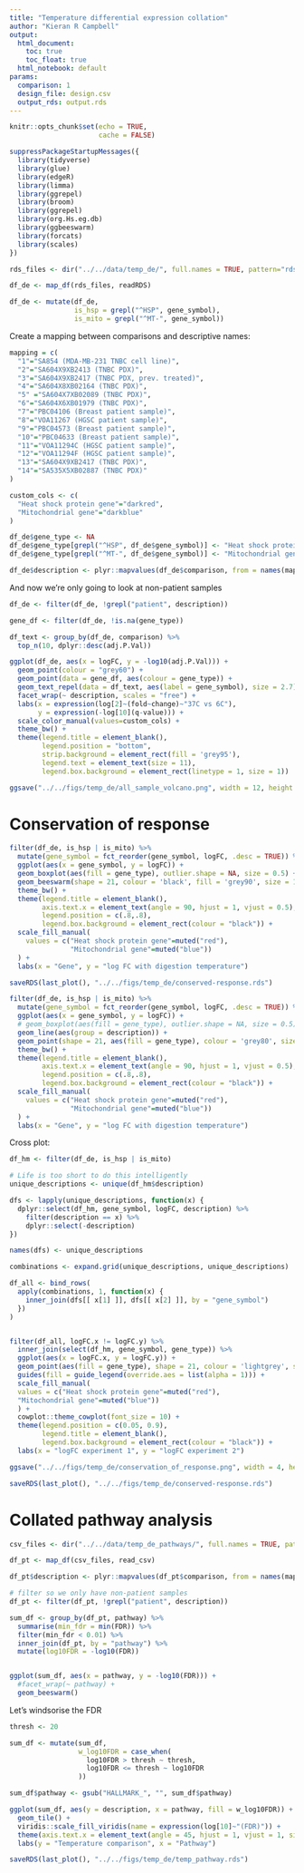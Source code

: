 ```yaml
---
title: "Temperature differential expression collation"
author: "Kieran R Campbell"
output:
  html_document: 
    toc: true
    toc_float: true
  html_notebook: default
params:
  comparison: 1
  design_file: design.csv
  output_rds: output.rds
---
```



```r
knitr::opts_chunk$set(echo = TRUE,
                      cache = FALSE)

suppressPackageStartupMessages({
  library(tidyverse)
  library(glue)
  library(edgeR)
  library(limma)
  library(ggrepel)
  library(broom)
  library(ggrepel)
  library(org.Hs.eg.db)
  library(ggbeeswarm)
  library(forcats)
  library(scales)
})
```


```r
rds_files <- dir("../../data/temp_de/", full.names = TRUE, pattern="rds$")

df_de <- map_df(rds_files, readRDS)
```

```r
df_de <- mutate(df_de, 
                is_hsp = grepl("^HSP", gene_symbol),
                is_mito = grepl("^MT-", gene_symbol))
```

Create a mapping between comparisons and descriptive names:


```r
mapping = c(
  "1"="SA854 (MDA-MB-231 TNBC cell line)",
  "2"="SA604X9XB2413 (TNBC PDX)",
  "3"="SA604X9XB2417 (TNBC PDX, prev. treated)",
  "4"="SA604X8XB02164 (TNBC PDX)",
  "5" ="SA604X7XB02089 (TNBC PDX)",
  "6"="SA604X6XB01979 (TNBC PDX)",
  "7"="PBC04106 (Breast patient sample)",
  "8"="VOA11267 (HGSC patient sample)",
  "9"="PBC04573 (Breast patient sample)",
  "10"="PBC04633 (Breast patient sample)",
  "11"="VOA11294C (HGSC patient sample)",
  "12"="VOA11294F (HGSC patient sample)",
  "13"="SA604X9XB2417 (TNBC PDX)",
  "14"="SA535X5XB02887 (TNBC PDX)"
)
```


```r


custom_cols <- c(
  "Heat shock protein gene"="darkred",
  "Mitochondrial gene"="darkblue"
)

df_de$gene_type <- NA
df_de$gene_type[grepl("^HSP", df_de$gene_symbol)] <- "Heat shock protein gene"
df_de$gene_type[grepl("^MT-", df_de$gene_symbol)] <- "Mitochondrial gene"

df_de$description <- plyr::mapvalues(df_de$comparison, from = names(mapping), to = mapping)
```

And now we're only going to look at non-patient samples

```r
df_de <- filter(df_de, !grepl("patient", description))
```


```r
gene_df <- filter(df_de, !is.na(gene_type))

df_text <- group_by(df_de, comparison) %>% 
  top_n(10, dplyr::desc(adj.P.Val))

ggplot(df_de, aes(x = logFC, y = -log10(adj.P.Val))) +
  geom_point(colour = "grey60") +
  geom_point(data = gene_df, aes(colour = gene_type)) +
  geom_text_repel(data = df_text, aes(label = gene_symbol), size = 2.7) +
  facet_wrap(~ description, scales = "free") +
  labs(x = expression(log[2]~(fold~change)~"37C vs 6C"),
       y = expression(-log[10](q-value))) +
  scale_color_manual(values=custom_cols) +
  theme_bw() +
  theme(legend.title = element_blank(), 
        legend.position = "bottom",
        strip.background = element_rect(fill = 'grey95'),
        legend.text = element_text(size = 11),
        legend.box.background = element_rect(linetype = 1, size = 1)) 

```




```r
ggsave("../../figs/temp_de/all_sample_volcano.png", width = 12, height = 7)
```


# Conservation of response 

```r
filter(df_de, is_hsp | is_mito) %>% 
  mutate(gene_symbol = fct_reorder(gene_symbol, logFC, .desc = TRUE)) %>% 
  ggplot(aes(x = gene_symbol, y = logFC)) +
  geom_boxplot(aes(fill = gene_type), outlier.shape = NA, size = 0.5) +
  geom_beeswarm(shape = 21, colour = 'black', fill = 'grey90', size = 1) +
  theme_bw() +
  theme(legend.title = element_blank(),
        axis.text.x = element_text(angle = 90, hjust = 1, vjust = 0.5),
        legend.position = c(.8,.8),
        legend.box.background = element_rect(colour = "black")) +
  scale_fill_manual(
    values = c("Heat shock protein gene"=muted("red"),
               "Mitochondrial gene"=muted("blue"))
  ) +
  labs(x = "Gene", y = "log FC with digestion temperature")
```


```r
saveRDS(last_plot(), "../../figs/temp_de/conserved-response.rds")
```



```r
filter(df_de, is_hsp | is_mito) %>% 
  mutate(gene_symbol = fct_reorder(gene_symbol, logFC, .desc = TRUE)) %>% 
  ggplot(aes(x = gene_symbol, y = logFC)) +
  # geom_boxplot(aes(fill = gene_type), outlier.shape = NA, size = 0.5) +
  geom_line(aes(group = description)) + 
  geom_point(shape = 21, aes(fill = gene_type), colour = 'grey80', size = 2) +
  theme_bw() +
  theme(legend.title = element_blank(),
        axis.text.x = element_text(angle = 90, hjust = 1, vjust = 0.5),
        legend.position = c(.8,.8),
        legend.box.background = element_rect(colour = "black")) +
  scale_fill_manual(
    values = c("Heat shock protein gene"=muted("red"),
               "Mitochondrial gene"=muted("blue"))
  ) +
  labs(x = "Gene", y = "log FC with digestion temperature")
```

Cross plot:

```r
df_hm <- filter(df_de, is_hsp | is_mito)

# Life is too short to do this intelligently
unique_descriptions <- unique(df_hm$description)

dfs <- lapply(unique_descriptions, function(x) {
  dplyr::select(df_hm, gene_symbol, logFC, description) %>% 
    filter(description == x) %>% 
    dplyr::select(-description)
})

names(dfs) <- unique_descriptions

combinations <- expand.grid(unique_descriptions, unique_descriptions)

df_all <- bind_rows(
  apply(combinations, 1, function(x) {
    inner_join(dfs[[ x[1] ]], dfs[[ x[2] ]], by = "gene_symbol")
  })
)


filter(df_all, logFC.x != logFC.y) %>% 
  inner_join(select(df_hm, gene_symbol, gene_type)) %>% 
  ggplot(aes(x = logFC.x, y = logFC.y)) +
  geom_point(aes(fill = gene_type), shape = 21, colour = 'lightgrey', size = 2, alpha = 0.1) +
  guides(fill = guide_legend(override.aes = list(alpha = 1))) +
  scale_fill_manual(
  values = c("Heat shock protein gene"=muted("red"),
  "Mitochondrial gene"=muted("blue"))
  ) +
  cowplot::theme_cowplot(font_size = 10) +
  theme(legend.position = c(0.05, 0.9),
        legend.title = element_blank(),
        legend.box.background = element_rect(colour = "black")) +
  labs(x = "logFC experiment 1", y = "logFC experiment 2")

ggsave("../../figs/temp_de/conservation_of_response.png", width = 4, height = 4)
```

```r
saveRDS(last_plot(), "../../figs/temp_de/conserved-response.rds")
```


# Collated pathway analysis

```r

csv_files <- dir("../../data/temp_de_pathways/", full.names = TRUE, pattern="csv$")

df_pt <- map_df(csv_files, read_csv)
```



```r
df_pt$description <- plyr::mapvalues(df_pt$comparison, from = names(mapping), to = mapping)

# filter so we only have non-patient samples
df_pt <- filter(df_pt, !grepl("patient", description))
```


```r
sum_df <- group_by(df_pt, pathway) %>% 
  summarise(min_fdr = min(FDR)) %>% 
  filter(min_fdr < 0.01) %>% 
  inner_join(df_pt, by = "pathway") %>% 
  mutate(log10FDR = -log10(FDR))


ggplot(sum_df, aes(x = pathway, y = -log10(FDR))) +
  #facet_wrap(~ pathway) +
  geom_beeswarm()
```

Let's windsorise the FDR

```r
thresh <- 20

sum_df <- mutate(sum_df,
                 w_log10FDR = case_when(
                   log10FDR > thresh ~ thresh,
                   log10FDR <= thresh ~ log10FDR
                 ))
```

```r
sum_df$pathway <- gsub("HALLMARK_", "", sum_df$pathway)

ggplot(sum_df, aes(y = description, x = pathway, fill = w_log10FDR)) +
  geom_tile() +
  viridis::scale_fill_viridis(name = expression(log[10]~"(FDR)")) +
  theme(axis.text.x = element_text(angle = 45, hjust = 1, vjust = 1, size = 6)) +
  labs(y = "Temperature comparison", x = "Pathway")
```

```r
saveRDS(last_plot(), "../../figs/temp_de/temp_pathway.rds")
```






